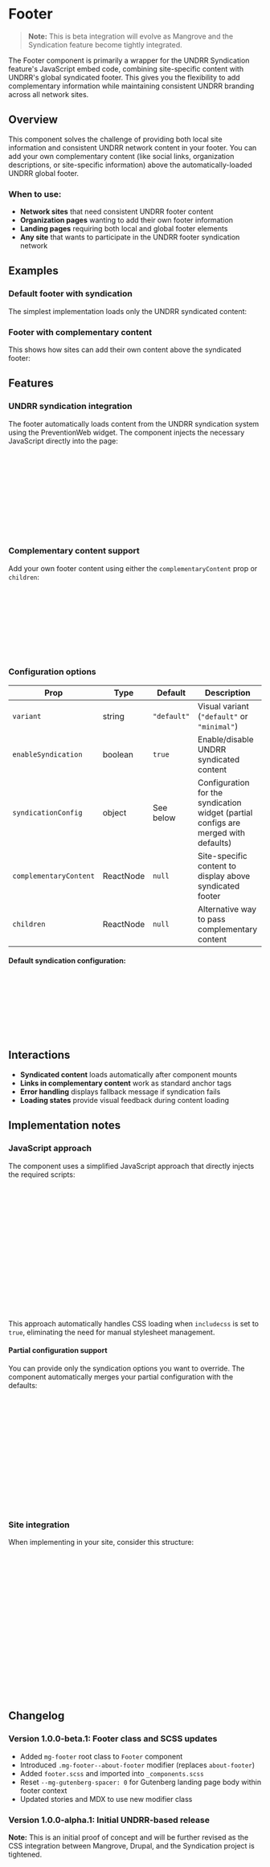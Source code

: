 
<Meta of={FooterStories} title="Components/Footer" />

# Footer

> **Note:** This is beta integration will evolve as Mangrove and the Syndication feature become tightly integrated.

The Footer component is primarily a wrapper for the UNDRR Syndication feature's JavaScript embed code, combining site-specific content with UNDRR's global syndicated footer. This gives you the flexibility to add complementary information while maintaining consistent UNDRR branding across all network sites.

## Overview

This component solves the challenge of providing both local site information and consistent UNDRR network content in your footer. You can add your own complementary content (like social links, organization descriptions, or site-specific information) above the automatically-loaded UNDRR global footer.

### When to use:

- **Network sites** that need consistent UNDRR footer content
- **Organization pages** wanting to add their own footer information
- **Landing pages** requiring both local and global footer elements
- **Any site** that wants to participate in the UNDRR footer syndication network

## Examples

### Default footer with syndication

The simplest implementation loads only the UNDRR syndicated content:

<Canvas of={FooterStories.Default} meta={FooterStories} />

### Footer with complementary content

This shows how sites can add their own content above the syndicated footer:

<Canvas of={FooterStories.WithComplementaryContent} meta={FooterStories} />

## Features

### UNDRR syndication integration

The footer automatically loads content from the UNDRR syndication system using the PreventionWeb widget. The component injects the necessary JavaScript directly into the page:

```jsx
<Footer
  enableSyndication={true}
  syndicationConfig={{
    contenttype: 'landingpage',
    pageid: '83835',
    includemetatags: false,
    includecss: false,
    suffixID: 'footer',
    activedomain: 'www.undrr.org',
  }}
/>
```

### Complementary content support

Add your own footer content using either the `complementaryContent` prop or `children`:

```jsx
<Footer>
  <div className="custom-footer-content">
    <section className="mg-footer--about-footer">
      <article className="container">
        <p>Your organization's footer content here</p>
      </article>
    </section>
  </div>
</Footer>
```

### Configuration options

| Prop                   | Type      | Default     | Description                                                                         |
| ---------------------- | --------- | ----------- | ----------------------------------------------------------------------------------- |
| `variant`              | string    | `"default"` | Visual variant (`"default"` or `"minimal"`)                                         |
| `enableSyndication`    | boolean   | `true`      | Enable/disable UNDRR syndicated content                                             |
| `syndicationConfig`    | object    | See below   | Configuration for the syndication widget (partial configs are merged with defaults) |
| `complementaryContent` | ReactNode | `null`      | Site-specific content to display above syndicated footer                            |
| `children`             | ReactNode | `null`      | Alternative way to pass complementary content                                       |

#### Default syndication configuration:

```javascript
{
  contenttype: 'landingpage',
  pageid: '83835',
  includemetatags: false,
  includecss: false,
  suffixID: 'footer',
  activedomain: 'www.undrr.org'
}
```

## Interactions

- **Syndicated content** loads automatically after component mounts
- **Links in complementary content** work as standard anchor tags
- **Error handling** displays fallback message if syndication fails
- **Loading states** provide visual feedback during content loading

## Implementation notes

### JavaScript approach

The component uses a simplified JavaScript approach that directly injects the required scripts:

```html
<!-- Widget loader script -->
<script
  type="text/javascript"
  src="https://publish.preventionweb.net/widget.js?rand=3d797b"
></script>

<!-- Widget initialization -->
<script>
  new PW_Widget.initialize({
    contenttype: 'landingpage',
    pageid: '83835',
    includemetatags: false,
    includecss: true,
    suffixID: 'footer',
    activedomain: 'www.undrr.org',
  });
</script>
```

This approach automatically handles CSS loading when `includecss` is set to `true`, eliminating the need for manual stylesheet management.

#### Partial configuration support

You can provide only the syndication options you want to override. The component automatically merges your partial configuration with the defaults:

```jsx
// Only override the suffixID, keep all other defaults
<Footer
  syndicationConfig={{
    suffixID: 'my-custom-footer'
  }}
/>

// Override multiple options
<Footer
  syndicationConfig={{
    pageid: '12345',
    suffixID: 'special-footer',
    includecss: true
  }}
/>
```

### Site integration

When implementing in your site, consider this structure:

```jsx
// Typical site footer implementation
<Footer
  complementaryContent={
    <section className="site-footer">
      <div className="container">
        {/* Your site's social links */}
        <p className="social-links">
          <a href="https://facebook.com/yourorg">Facebook</a>
          <a href="https://twitter.com/yourorg">Twitter</a>
        </p>

        {/* Your organization description */}
        <p className="org-description">
          Your organization works on [mission statement].
        </p>
      </div>
    </section>
  }
/>
```

## Changelog

### Version 1.0.0-beta.1: Footer class and SCSS updates

- Added `mg-footer` root class to `Footer` component
- Introduced `.mg-footer--about-footer` modifier (replaces `about-footer`)
- Added `footer.scss` and imported into `_components.scss`
- Reset `--mg-gutenberg-spacer: 0` for Gutenberg landing page body within footer context
- Updated stories and MDX to use new modifier class

### Version 1.0.0-alpha.1: Initial UNDRR-based release

**Note:** This is an initial proof of concept and will be further revised as the CSS integration between Mangrove, Drupal, and the Syndication project is tightened.
